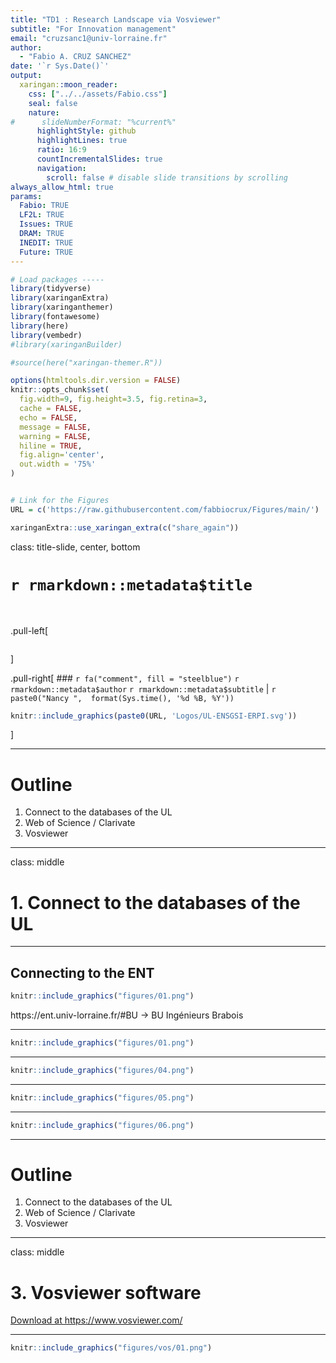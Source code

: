 ```yaml
---
title: "TD1 : Research Landscape via Vosviewer"
subtitle: "For Innovation management"  
email: "cruzsanc1@univ-lorraine.fr"
author: 
  - "Fabio A. CRUZ SANCHEZ"
date: '`r Sys.Date()`'
output:
  xaringan::moon_reader:
    css: ["../../assets/Fabio.css"]
    seal: false
    nature:
#      slideNumberFormat: "%current%"
      highlightStyle: github
      highlightLines: true
      ratio: 16:9
      countIncrementalSlides: true
      navigation:
        scroll: false # disable slide transitions by scrolling
always_allow_html: true
params:
  Fabio: TRUE
  LF2L: TRUE
  Issues: TRUE
  DRAM: TRUE
  INEDIT: TRUE
  Future: TRUE
---
```




```r
# Load packages -----
library(tidyverse)
library(xaringanExtra)
library(xaringanthemer)
library(fontawesome)
library(here)
library(vembedr)
#library(xaringanBuilder)

#source(here("xaringan-themer.R"))

options(htmltools.dir.version = FALSE)
knitr::opts_chunk$set(
  fig.width=9, fig.height=3.5, fig.retina=3,
  cache = FALSE,
  echo = FALSE,
  message = FALSE, 
  warning = FALSE,
  hiline = TRUE,
  fig.align='center',
  out.width = '75%' 
)


# Link for the Figures
URL = c('https://raw.githubusercontent.com/fabbiocrux/Figures/main/')

xaringanExtra::use_xaringan_extra(c("share_again"))

```





class: title-slide, center, bottom

#  `r rmarkdown::metadata$title`

<br>

.pull-left[

```r

```
]

.pull-right[
### `r fa("comment", fill = "steelblue")` `r rmarkdown::metadata$author`
`r rmarkdown::metadata$subtitle` |  `r paste0("Nancy ",  format(Sys.time(), '%d %B, %Y'))`


```r
knitr::include_graphics(paste0(URL, 'Logos/UL-ENSGSI-ERPI.svg'))
``` 

]


---

# Outline


1. Connect to the databases of the UL
2. Web of Science / Clarivate
3. Vosviewer

---

class: middle

# 1. Connect to the databases of the UL

---

## Connecting to the ENT

```r
knitr::include_graphics("figures/01.png")
```

https://ent.univ-lorraine.fr/#BU -> BU Ingénieurs Brabois

---

```r
knitr::include_graphics("figures/01.png")
```

---


```r
knitr::include_graphics("figures/04.png")
```


---

```r
knitr::include_graphics("figures/05.png")
```


---

```r
knitr::include_graphics("figures/06.png")
```


---

# Outline


1. Connect to the databases of the UL
2. Web of Science / Clarivate
3. Vosviewer


---


class: middle

# 3. Vosviewer software


[Download at https://www.vosviewer.com/](https://www.vosviewer.com/)

---

```r
knitr::include_graphics("figures/vos/01.png")
```

